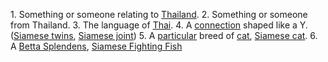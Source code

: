 1. Something or someone relating to [[Thailand]].
2. Something or someone from Thailand.
3. The language of [[Thai]].
4. A [[connection]] shaped like a Y. ([[Siamese twins]], [[Siamese joint]])
5. A [[particular]] breed of [[cat]], [[Siamese cat]].
6. A [[Betta Splendens]], [[Siamese Fighting Fish]]